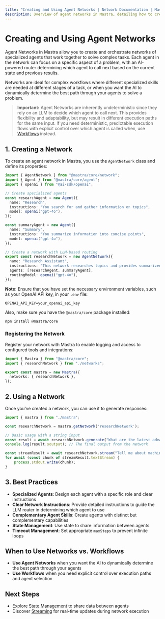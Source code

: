 ```yaml
---
title: "Creating and Using Agent Networks | Network Documentation | Mastra"
description: Overview of agent networks in Mastra, detailing how to create, configure, and use networks of specialized agents that work together to solve complex tasks.
---
```


# Creating and Using Agent Networks

Agent Networks in Mastra allow you to create and orchestrate networks of specialized agents that work together to solve complex tasks. Each agent in the network can focus on a specific aspect of a problem, with an AI-powered router determining which agent to call next based on the current state and previous results.

Networks are ideal for complex workflows where different specialized skills are needed at different stages of a task, or when you want the AI to dynamically determine the best path through your agents to solve a problem.

> **Important:** Agent Networks are inherently undeterministic since they rely on an LLM to decide which agent to call next. This provides flexibility and adaptability, but may result in different execution paths for the same input. If you need deterministic, predictable execution flows with explicit control over which agent is called when, use [Workflows](../workflows/00-overview.mdx) instead.

## 1. Creating a Network

To create an agent network in Mastra, you use the `AgentNetwork` class and define its properties:

```ts showLineNumbers filename="src/mastra/networks/index.ts" copy
import { AgentNetwork } from "@mastra/core/network";
import { Agent } from "@mastra/core/agent";
import { openai } from "@ai-sdk/openai";

// Create specialized agents
const researchAgent = new Agent({
  name: "Research",
  instructions: "You search for and gather information on topics",
  model: openai("gpt-4o"),
});

const summaryAgent = new Agent({
  name: "Summary",
  instructions: "You summarize information into concise points",
  model: openai("gpt-4o"),
});

// Create a network with LLM-based routing
export const researchNetwork = new AgentNetwork({
  name: "Research Assistant",
  instructions: "This network researches topics and provides summarized information.",
  agents: [researchAgent, summaryAgent],
  routingModel: openai("gpt-4o"),
});
```

**Note:** Ensure that you have set the necessary environment variables, such as your OpenAI API key, in your `.env` file:

```.env filename=".env" copy
OPENAI_API_KEY=your_openai_api_key
```

Also, make sure you have the `@mastra/core` package installed:

```bash npm2yarn copy
npm install @mastra/core
```

### Registering the Network

Register your network with Mastra to enable logging and access to configured tools and integrations:

```ts showLineNumbers filename="src/mastra/index.ts" copy
import { Mastra } from "@mastra/core";
import { researchNetwork } from "./networks";

export const mastra = new Mastra({
  networks: { researchNetwork },
});
```

## 2. Using a Network

Once you've created a network, you can use it to generate responses:

```ts showLineNumbers copy
import { mastra } from "./mastra";

const researchNetwork = mastra.getNetwork('researchNetwork');

// Basic usage with a string input
const result = await researchNetwork.generate("What are the latest advancements in quantum computing?");
console.log(result.soutput); // The final output from the network

const streamResult = await researchNetwork.stream("Tell me about machine learning algorithms");
for await (const chunk of streamResult.textStream) {
    process.stdout.write(chunk);
}
```

## 3. Best Practices

- **Specialized Agents**: Design each agent with a specific role and clear instructions
- **Clear Network Instructions**: Provide detailed instructions to guide the LLM router in determining which agent to use
- **Complementary Agent Skills**: Create agents with distinct but complementary capabilities
- **State Management**: Use state to share information between agents
- **Timeout Management**: Set appropriate `maxSteps` to prevent infinite loops

## When to Use Networks vs. Workflows

- **Use Agent Networks** when you want the AI to dynamically determine the best path through your agents
- **Use Workflows** when you need explicit control over execution paths and agent selection

## Next Steps

- Explore [State Management](./02-state-management.mdx) to share data between agents
- Discover [Streaming](./03-streaming.mdx) for real-time updates during network execution
